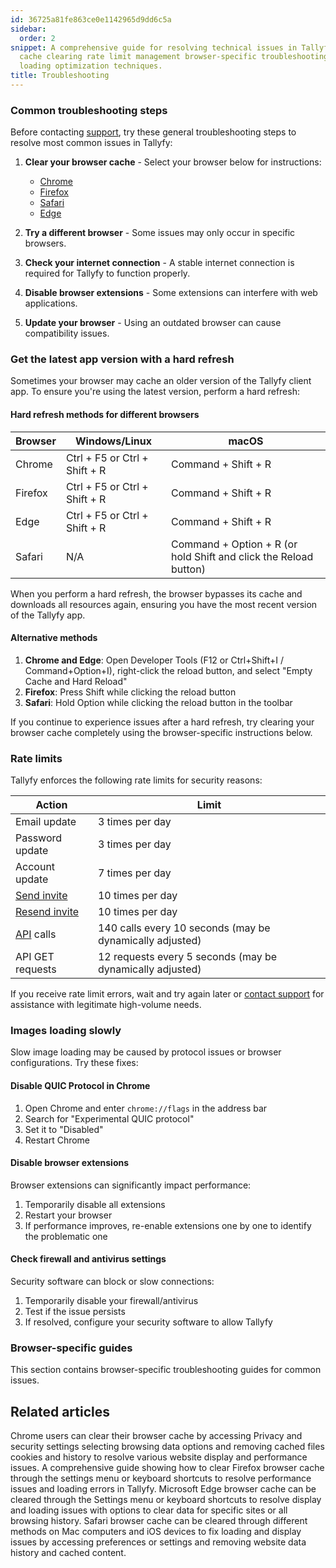 ```yaml
---
id: 36725a81fe863ce0e1142965d9dd6c5a
sidebar:
  order: 2
snippet: A comprehensive guide for resolving technical issues in Tallyfy through browser
  cache clearing rate limit management browser-specific troubleshooting and image
  loading optimization techniques.
title: Troubleshooting
---
```


### Common troubleshooting steps

Before contacting [support](/products/pro/miscellaneous/support/how-can-i-contact-tallyfys-support-team/), try these general troubleshooting steps to resolve most common issues in Tallyfy:

1. **Clear your browser cache** - Select your browser below for instructions:
   - [Chrome](/products/pro/miscellaneous/troubleshooting/clear-cache-chrome/)
   - [Firefox](/products/pro/miscellaneous/troubleshooting/clear-cache-firefox/)
   - [Safari](/products/pro/miscellaneous/troubleshooting/clear-cache-safari/)
   - [Edge](/products/pro/miscellaneous/troubleshooting/clear-cache-edge/)

2. **Try a different browser** - Some issues may only occur in specific browsers.

3. **Check your internet connection** - A stable internet connection is required for Tallyfy to function properly.

4. **Disable browser extensions** - Some extensions can interfere with web applications.

5. **Update your browser** - Using an outdated browser can cause compatibility issues.

### Get the latest app version with a hard refresh

Sometimes your browser may cache an older version of the Tallyfy client app. To ensure you're using the latest version, perform a hard refresh:

#### Hard refresh methods for different browsers

| Browser | Windows/Linux | macOS |
|---------|---------------|-------|
| Chrome | Ctrl + F5 or Ctrl + Shift + R | Command + Shift + R |
| Firefox | Ctrl + F5 or Ctrl + Shift + R | Command + Shift + R |
| Edge | Ctrl + F5 or Ctrl + Shift + R | Command + Shift + R |
| Safari | N/A | Command + Option + R (or hold Shift and click the Reload button) |

When you perform a hard refresh, the browser bypasses its cache and downloads all resources again, ensuring you have the most recent version of the Tallyfy app.

#### Alternative methods

1. **Chrome and Edge**: Open Developer Tools (F12 or Ctrl+Shift+I / Command+Option+I), right-click the reload button, and select "Empty Cache and Hard Reload"
2. **Firefox**: Press Shift while clicking the reload button
3. **Safari**: Hold Option while clicking the reload button in the toolbar

If you continue to experience issues after a hard refresh, try clearing your browser cache completely using the browser-specific instructions below.

### Rate limits

Tallyfy enforces the following rate limits for security reasons:

| Action | Limit |
| ------ | ----- |
| Email update | 3 times per day |
| Password update | 3 times per day |
| Account update | 7 times per day |
| [Send invite](/products/pro/documenting/members/how-to-invite-and-activate-members-on-tallyfy/) | 10 times per day |
| [Resend invite](/products/pro/documenting/members/how-to-resend-or-withdraw-invites-in-tallyfy/) | 10 times per day |
| [API](/products/pro/integrations/open-api/) calls | 140 calls every 10 seconds (may be dynamically adjusted) |
| API GET requests | 12 requests every 5 seconds (may be dynamically adjusted) |

If you receive rate limit errors, wait and try again later or [contact support](/products/pro/miscellaneous/support/how-can-i-contact-tallyfys-support-team/) for assistance with legitimate high-volume needs.

### Images loading slowly

Slow image loading may be caused by protocol issues or browser configurations. Try these fixes:

#### Disable QUIC Protocol in Chrome

1. Open Chrome and enter `chrome://flags` in the address bar
2. Search for "Experimental QUIC protocol"
3. Set it to "Disabled"
4. Restart Chrome

#### Disable browser extensions

Browser extensions can significantly impact performance:

1. Temporarily disable all extensions
2. Restart your browser
3. If performance improves, re-enable extensions one by one to identify the problematic one

#### Check firewall and antivirus settings

Security software can block or slow connections:

1. Temporarily disable your firewall/antivirus
2. Test if the issue persists
3. If resolved, configure your security software to allow Tallyfy

### Browser-specific guides

This section contains browser-specific troubleshooting guides for common issues.


<PageTree />


## Related articles
<CardGrid>
<LinkTitleCard header="<b>Troubleshooting > Clear cache in Chrome</b>" href="/products/pro/miscellaneous/troubleshooting/clear-cache-chrome/" > Chrome users can clear their browser cache by accessing Privacy and security settings selecting browsing data options and removing cached files cookies and history to resolve various website display and performance issues. </LinkTitleCard>
<LinkTitleCard header="<b>Troubleshooting > Clear cache in Firefox</b>" href="/products/pro/miscellaneous/troubleshooting/clear-cache-firefox/" > A comprehensive guide showing how to clear Firefox browser cache through the settings menu or keyboard shortcuts to resolve performance issues and loading errors in Tallyfy. </LinkTitleCard>
<LinkTitleCard header="<b>Troubleshooting > Clear cache in Edge</b>" href="/products/pro/miscellaneous/troubleshooting/clear-cache-edge/" > Microsoft Edge browser cache can be cleared through the Settings menu or keyboard shortcuts to resolve display and loading issues with options to clear data for specific sites or all browsing history. </LinkTitleCard>
<LinkTitleCard header="<b>Troubleshooting > Clear cache in Safari</b>" href="/products/pro/miscellaneous/troubleshooting/clear-cache-safari/" > Safari browser cache can be cleared through different methods on Mac computers and iOS devices to fix loading and display issues by accessing preferences or settings and removing website data history and cached content. </LinkTitleCard>
</CardGrid>